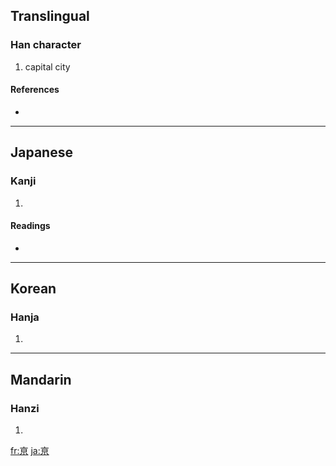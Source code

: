 {{see|京}}
==Translingual==

===Han character===
{{Han char|rn=8|rad=亠|as=07|sn=9|four=|canj=卜日火 (YAF)}}

# capital city

====References====
* {{Han ref|kx=0089.070|dkj=00307|dj=0188.120|hdz=10285.040|uh=4EB0|ud=20144}}

----

==Japanese==

===Kanji===
{{ja-kanji|grade=|rs=亠07}}

# {{defn|Japanese}}

====Readings====
* {{ja-readings|on=[[けい]] (''kei''), [[きょう]] (''kyō''), [[きん]] (''kin'')|kun=[[みやこ]] (''miyako'')}}

----

==Korean==

===Hanja===
{{ko-hanja|hangeul=경|rv=gyeong|mr=kyŏng}}

# {{defn|Korean}}

----

==Mandarin==

===Hanzi===
{{cmn-hanzi|pin=[[jīng]] ([[jing1]])|wg=ching<sup>1</sup>}}

# {{defn|Mandarin}}

[[fr:亰]]
[[ja:亰]]